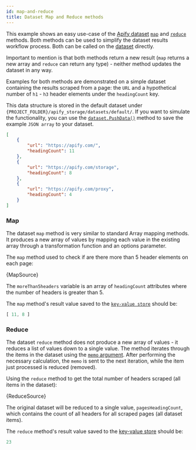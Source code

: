 ```yaml
---
id: map-and-reduce
title: Dataset Map and Reduce methods
---
```




This example shows an easy use-case of the [Apify dataset](https://docs.apify.com/storage/dataset)
[`map`](/docs/api/dataset#map) and
[`reduce`](/docs/api/dataset#reduce) methods. Both methods can be used to simplify the
dataset results workflow process. Both can be called on the [dataset](/docs/api/dataset) directly.

Important to mention is that both methods return a new result (`map` returns a new array and `reduce`
can return any type) - neither method updates the dataset in any way.

Examples for both methods are demonstrated on a simple dataset containing the results scraped from a page:
the `URL` and a hypothetical number of `h1` - `h3` header elements under the `headingCount` key.

This data structure is stored in the default dataset under
`{PROJECT_FOLDER}/apify_storage/datasets/default/`.
If you want to simulate the functionality, you can use the [`dataset.PushData()`](/docs/api/dataset#pushdata) method
 to save the example `JSON array` to your dataset.

```json
[
    {
        "url": "https://apify.com/",
        "headingCount": 11
    },
    {
        "url": "https://apify.com/storage",
        "headingCount": 8
    },
    {
        "url": "https://apify.com/proxy",
        "headingCount": 4
    }
]
```

### Map

The dataset `map` method is very similar to standard Array mapping methods.
 It produces a new array of values by mapping each value in the existing array through
 a transformation function and an options parameter.

The `map` method used to check if are there more than 5 header elements on each page:

<CodeBlock className="language-js">
	{MapSource}
</CodeBlock>

The `moreThan5headers` variable is an array of `headingCount` attributes where the number
of headers is greater than 5.

The `map` method's result value saved to the [`key-value store`](/docs/api/key-value-store) should be:

```javascript
[ 11, 8 ]
```

### Reduce

The dataset `reduce` method does not produce a new array of values - it reduces a list of values down to a single value.
The method iterates through the items in the dataset using the
[`memo` argument](/docs/api/dataset#datasetreduceiteratee-memo-options).
After performing the necessary calculation, the `memo` is sent to the next iteration,
while the item just processed is reduced (removed).

Using the `reduce` method to get the total number of headers scraped (all items in the dataset):

<CodeBlock className="language-js">
	{ReduceSource}
</CodeBlock>

The original dataset will be reduced to a single value, `pagesHeadingCount`, which contains
the count of all headers for all scraped pages (all dataset items).

The `reduce` method's result value saved to the [key-value store](/docs/api/key-value-store) should be:

```javascript
23
```
